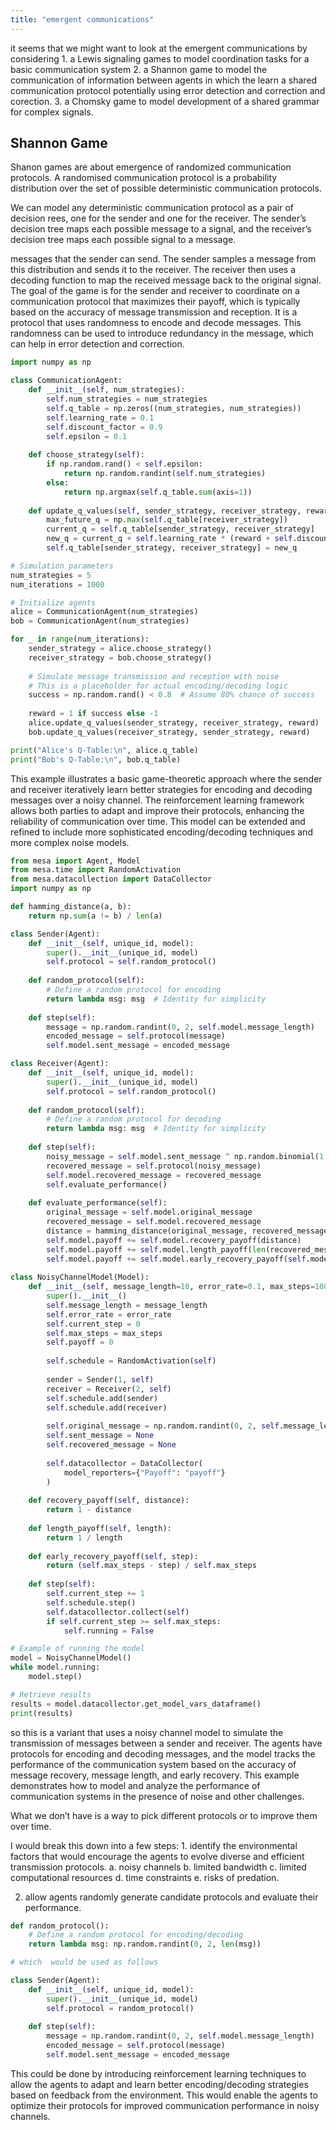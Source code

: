 ```yaml
---
title: "emergent communications"
---
```


it seems that we might want to look at the emergent communications 
by considering
1. a Lewis signaling games to model coordination tasks for a basic communication system
2. a Shannon game to model the communication of information between agents in which the 
     learn a shared communication protocol potentially using error detection and correction
     and corection.
3. a Chomsky game to model development of a shared grammar for complex signals.

## Shannon Game

Shanon games are about emergence of randomized communication protocols.
A randomised communication protocol is a probability distribution over the set of possible
deterministic communication protocols.

We can model any deterministic communication protocol as a pair of decision rees, one for the sender
and one for the receiver. The sender's decision tree maps each possible message to a signal, and the
receiver's decision tree maps each possible signal to a message. 





messages that the sender can send. The sender samples a message from this distribution and sends it to the receiver. The receiver then uses a decoding function to map the received message back to the original signal. The goal of the game is for the sender and receiver to coordinate on a communication protocol that maximizes their payoff, which is typically based on the accuracy of message transmission and reception.
It is a protocol that uses randomness to encode and decode messages. 
This randomness can be used to introduce redundancy in the message, which can help in error detection and correction.



```python
import numpy as np

class CommunicationAgent:
    def __init__(self, num_strategies):
        self.num_strategies = num_strategies
        self.q_table = np.zeros((num_strategies, num_strategies))
        self.learning_rate = 0.1
        self.discount_factor = 0.9
        self.epsilon = 0.1
    
    def choose_strategy(self):
        if np.random.rand() < self.epsilon:
            return np.random.randint(self.num_strategies)
        else:
            return np.argmax(self.q_table.sum(axis=1))
    
    def update_q_values(self, sender_strategy, receiver_strategy, reward):
        max_future_q = np.max(self.q_table[receiver_strategy])
        current_q = self.q_table[sender_strategy, receiver_strategy]
        new_q = current_q + self.learning_rate * (reward + self.discount_factor * max_future_q - current_q)
        self.q_table[sender_strategy, receiver_strategy] = new_q

# Simulation parameters
num_strategies = 5
num_iterations = 1000

# Initialize agents
alice = CommunicationAgent(num_strategies)
bob = CommunicationAgent(num_strategies)

for _ in range(num_iterations):
    sender_strategy = alice.choose_strategy()
    receiver_strategy = bob.choose_strategy()
    
    # Simulate message transmission and reception with noise
    # This is a placeholder for actual encoding/decoding logic
    success = np.random.rand() < 0.8  # Assume 80% chance of success
    
    reward = 1 if success else -1
    alice.update_q_values(sender_strategy, receiver_strategy, reward)
    bob.update_q_values(receiver_strategy, sender_strategy, reward)

print("Alice's Q-Table:\n", alice.q_table)
print("Bob's Q-Table:\n", bob.q_table)
```

This example illustrates a basic game-theoretic approach where the sender and receiver iteratively learn better strategies for encoding and decoding messages over a noisy channel. The reinforcement learning framework allows both parties to adapt and improve their protocols, enhancing the reliability of communication over time. This model can be extended and refined to include more sophisticated encoding/decoding techniques and more complex noise models.


```python
from mesa import Agent, Model
from mesa.time import RandomActivation
from mesa.datacollection import DataCollector
import numpy as np

def hamming_distance(a, b):
    return np.sum(a != b) / len(a)

class Sender(Agent):
    def __init__(self, unique_id, model):
        super().__init__(unique_id, model)
        self.protocol = self.random_protocol()
    
    def random_protocol(self):
        # Define a random protocol for encoding
        return lambda msg: msg  # Identity for simplicity
    
    def step(self):
        message = np.random.randint(0, 2, self.model.message_length)
        encoded_message = self.protocol(message)
        self.model.sent_message = encoded_message

class Receiver(Agent):
    def __init__(self, unique_id, model):
        super().__init__(unique_id, model)
        self.protocol = self.random_protocol()
    
    def random_protocol(self):
        # Define a random protocol for decoding
        return lambda msg: msg  # Identity for simplicity
    
    def step(self):
        noisy_message = self.model.sent_message ^ np.random.binomial(1, self.model.error_rate, self.model.message_length)
        recovered_message = self.protocol(noisy_message)
        self.model.recovered_message = recovered_message
        self.evaluate_performance()
    
    def evaluate_performance(self):
        original_message = self.model.original_message
        recovered_message = self.model.recovered_message
        distance = hamming_distance(original_message, recovered_message)
        self.model.payoff += self.model.recovery_payoff(distance)
        self.model.payoff += self.model.length_payoff(len(recovered_message))
        self.model.payoff += self.model.early_recovery_payoff(self.model.current_step)
    
class NoisyChannelModel(Model):
    def __init__(self, message_length=10, error_rate=0.1, max_steps=100):
        super().__init__()
        self.message_length = message_length
        self.error_rate = error_rate
        self.current_step = 0
        self.max_steps = max_steps
        self.payoff = 0
        
        self.schedule = RandomActivation(self)
        
        sender = Sender(1, self)
        receiver = Receiver(2, self)
        self.schedule.add(sender)
        self.schedule.add(receiver)
        
        self.original_message = np.random.randint(0, 2, self.message_length)
        self.sent_message = None
        self.recovered_message = None
        
        self.datacollector = DataCollector(
            model_reporters={"Payoff": "payoff"}
        )
    
    def recovery_payoff(self, distance):
        return 1 - distance
    
    def length_payoff(self, length):
        return 1 / length
    
    def early_recovery_payoff(self, step):
        return (self.max_steps - step) / self.max_steps
    
    def step(self):
        self.current_step += 1
        self.schedule.step()
        self.datacollector.collect(self)
        if self.current_step >= self.max_steps:
            self.running = False

# Example of running the model
model = NoisyChannelModel()
while model.running:
    model.step()

# Retrieve results
results = model.datacollector.get_model_vars_dataframe()
print(results)
```

so this is a variant that uses a noisy channel model to simulate the transmission of messages between a sender and receiver. The agents have protocols for encoding and decoding messages, and the model tracks the performance of the communication system based on the accuracy of message recovery, message length, and early recovery. This example demonstrates how to model and analyze the performance of communication systems in the presence of noise and other challenges.

What we don't have is a way to pick different protocols or to improve them over time. 

I would break this down into a few steps:
1. identify the environmental factors that would encourage the agents to evolve
   diverse and efficient transmission protocols.
   a. noisy channels
   b. limited bandwidth
   c. limited computational resources
   d. time constraints
   e. risks of predation.
   
2. allow agents randomly generate candidate protocols and evaluate their performance.

```python

def random_protocol():
    # Define a random protocol for encoding/decoding
    return lambda msg: np.random.randint(0, 2, len(msg))

# which  would be used as follows

class Sender(Agent):
    def __init__(self, unique_id, model):
        super().__init__(unique_id, model)
        self.protocol = random_protocol()
    
    def step(self):
        message = np.random.randint(0, 2, self.model.message_length)
        encoded_message = self.protocol(message)
        self.model.sent_message = encoded_message

```

This could be done by introducing reinforcement learning techniques to allow the agents to adapt and learn better encoding/decoding strategies based on feedback from the environment. This would enable the agents to optimize their protocols for improved communication performance in noisy channels.


